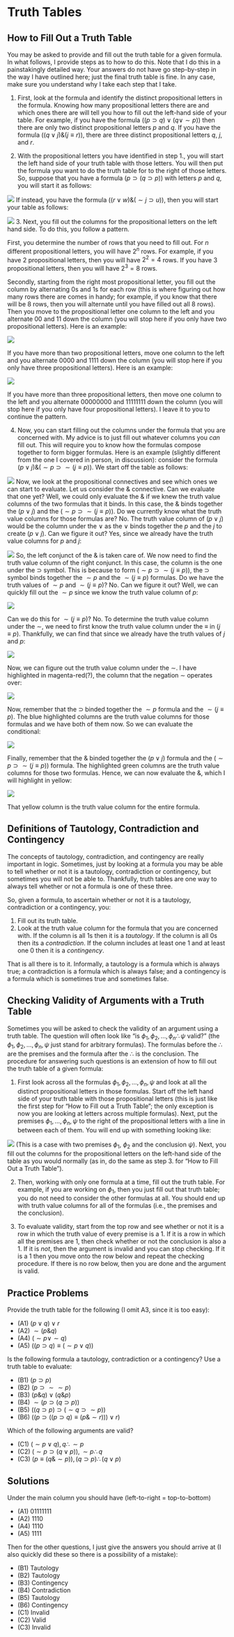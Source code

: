 # Truth Tables

## How to Fill Out a Truth Table

You may be asked to provide and fill out the truth table for a given formula. In what follows, I provide steps as to how to do this. Note that I do this in a painstakingly detailed way. Your answers do not have go step-by-step in the way I have outlined here; just the final truth table is fine. In any case, make sure you understand why I take each step that I take. 

1. First, look at the formula and identify the distinct propositional letters in the formula. Knowing how many propositional letters there are and which ones there are will tell you how to fill out the left-hand side of your table. For example, if you have the formula $((p \supset q) \lor (q \lor \sim p))$ then there are only two distinct propositional letters $p$ and $q$. If you have the formula $((q \lor j) \& (j \equiv r))$, there are three distinct propositional letters $q$, $j$, and $r$. 

2. With the propositional letters you have identified in step 1., you will start the left hand side of your truth table with those letters. You will then put the formula you want to do the truth table for to the right of those letters. So, suppose that you have a formula $(p \supset (q \supset p))$ with letters $p$ and $q$, you will start it as follows:

![](Pictures/Week4Picture1.png)
If instead, you have the formula $((r \lor w) \& (\sim j \supset u))$, then you will start your table as follows:

![](Pictures/Week4Picture2.png)
3. Next, you fill out the columns for the propositional letters on the left hand side. To do this, you follow a pattern. 

First, you determine the number of rows that you need to fill out. For $n$ different propositional letters, you will have $2^n$ rows. For example, if you have $2$ propositional letters, then you will have $2^2 = 4$ rows. If you have $3$ propositional letters, then you will have $2^3 = 8$ rows.

Secondly, starting from the right most propositional letter, you fill out the column by alternating 0s and 1s for each row (this is where figuring out how many rows there are comes in handy; for example, if you know that there will be $8$ rows, then you will alternate until you have filled out all $8$ rows). Then you move to the propositional letter one column to the left and you alternate 00 and 11 down the column (you will stop here if you only have two propositional letters). Here is an example:

![](Pictures/Week4Picture3.png)


If you have more than two propositional letters, move one column to the left and you alternate 0000 and 1111 down the column (you will stop here if you only have three propositional letters). Here is an example:

![](Pictures/Week4Picture4.png)

If you have more than three propositional letters, then move one column to the left and you alternate 00000000 and 11111111 down the column (you will stop here if you only have four propositional letters). I leave it to you to continue the pattern.

4. Now, you can start filling out the columns under the formula that you are concerned with. My advice is to just fill out whatever columns you *can* fill out. This will require you to know how the formulas compose together to form bigger formulas. Here is an example (slightly different from the one I covered in person, in discussion): consider the formula $(p \lor j) \& (\sim p \supset \sim (j \equiv p))$. We start off the table as follows:

![](Pictures/Week4Picture5.png)
Now, we look at the propositional connectives and see which ones we can start to evaluate. Let us consider the $\&$ connective. Can we evaluate that one yet? Well, we could only evaluate the $\&$ if we knew the truth value columns of the two formulas that it binds. In this case, the $\&$ binds together the $(p \lor j)$ and the $(\sim p \supset \sim (j \equiv p))$. Do we currently know what the truth value columns for those formulas are? No. The truth value column of $(p\lor j)$ would be the column under the $\lor$ as the $\lor$ binds together the $p$ and the $j$ to create $(p \lor j)$. Can we figure it out? Yes, since we already have the truth value columns for $p$ and $j$:

![](Pictures/Week4Picture6.png)
So, the left conjunct of the $\&$ is taken care of. We now need to find the truth value column of the right conjunct. In this case, the column is the one under the $\supset$ symbol. This is because to form $(\sim p \supset \sim (j \equiv p))$, the $\supset$ symbol binds together the $\sim p$ and the $\sim (j \equiv p)$ formulas. Do we have the truth values of $\sim p$ and $\sim (j \equiv p)$? No. Can we figure it out? Well, we can quickly fill out the $\sim p$ since we know the truth value column of $p$:

![](Pictures/Week4Picture7.png)

Can we do this for $\sim (j \equiv p)$? No. To determine the truth value column under the $\sim$, we need to first know the truth value column under the $\equiv$ in $(j \equiv p)$. Thankfully, we can find that since we already have the truth values of $j$ and $p$:

![](Pictures/Week4Picture8.png)

Now, we can figure out the truth value column under the $\sim$. I have highlighted in magenta-red(?), the column that the negation $\sim$ operates over:

![](Pictures/Week4Picture9.png)

Now, remember that the $\supset$ binded together the $\sim p$ formula and the $\sim (j \equiv p)$. The blue highlighted columns are the truth value columns for those formulas and we have both of them now. So we can evaluate the conditional:

![](Pictures/Week4Picture10.png)

Finally, remember that the $\&$ binded together the $(p \lor j)$ formula and the $(\sim p \supset \sim (j \equiv p))$ formula. The highlighted green columns are the truth value columns for those two formulas. Hence, we can now evaluate the $\&$, which I will highlight in yellow:

![](Pictures/Week4Picture11.png)

That yellow column is the truth value column for the entire formula.

## Definitions of Tautology, Contradiction and Contingency

The concepts of tautology, contradiction, and contingency are really important in logic. Sometimes, just by looking at a formula you may be able to tell whether or not it is a tautology, contradiction or contingency, but sometimes you will not be able to. Thankfully, truth tables are one way to always tell whether or not a formula is one of these three.

So, given a formula, to ascertain whether or not it is a tautology, contradiction or a contingency, you:

1. Fill out its truth table.
2. Look at the truth value column for the formula that you are concerned with. If the column is all 1s then it is a *tautology*. If the column is all 0s then its a *contradiction*. If the column includes at least one 1 and at least one 0 then it is a *contingency*.

That is all there is to it. Informally, a tautology is a formula which is always true; a contradiction is a formula which is always false; and a contingency is a formula which is sometimes true and sometimes false.

## Checking Validity of Arguments with a Truth Table

Sometimes you will be asked to check the validity of an argument using a truth table. The question will often look like "is $\phi_1,\phi_2,\ldots,\phi_n \therefore \psi$ valid?" (the $\phi_1,\phi_2,\ldots,\phi_n,\psi$ just stand for arbitrary formulas). The formulas before the $\therefore$ are the premises and the formula after the $\therefore$ is the conclusion. The procedure for answering such questions is an extension of how to fill out the truth table of a given formula:

1. First look across all the formulas $\phi_1,\phi_2,\ldots,\phi_n, \psi$ and look at all the distinct propositional letters in those formulas. Start off the left hand side of your truth table with those propositional letters (this is just like the first step for "How to Fill out a Truth Table"; the only exception is now you are looking at letters across multiple formulas). Next, put the premises $\phi_1,\ldots,\phi_n,\psi$ to the right of the propositional letters with a line in between each of them. You will end up with something looking like:

![](Pictures/Week4Picture12.png)
(This is a case with two premises $\phi_1$, $\phi_2$ and the conclusion $\psi$). Next, you fill out the columns for the propositional letters on the left-hand side of the table as you would normally (as in, do the same as step 3. for "How to Fill Out a Truth Table").

2. Then, working with only one formula at a time, fill out the truth table. For example, if you are working on $\phi_1$, then you just fill out that truth table; you do not need to consider the other formulas at all. You should end up with truth value columns for all of the formulas (i.e., the premises and the conclusion).

3. To evaluate validity, start from the top row and see whether or not it is a row in which the truth value of every premise is a 1. If it is a row in which all the premises are 1, then check whether or not the conclusion is also a 1. If it is *not*, then the argument is invalid and you can stop checking. If it is a 1 then you move onto the row below and repeat the checking procedure. If there is no row below, then you are done and the argument is valid.

## Practice Problems

Provide the truth table for the following (I omit A3, since it is too easy):

- (A1) $(p \lor q) \lor r$
- (A2) $\sim (p \& q)$
- (A4) $(\sim p \lor \sim q)$
- (A5) $((p \supset q) \equiv (\sim p \lor q))$

Is the following formula a tautology, contradiction or a contingency? Use a truth table to evaluate:

- (B1) $(p \supset p)$
- (B2) $(p \supset \sim\sim p)$
- (B3) $(p \& q) \lor (q \& p)$
- (B4) $\sim (p \supset (q \supset p))$
- (B5) $((q \supset p) \supset (\sim q \supset \sim p))$
- (B6) $((p \supset ((p \supset q) \equiv (p \& \sim r))) \lor r)$

Which of the following arguments are valid?

- (C1) $(\sim p \lor q), q \therefore \sim p$
- (C2) $(\sim p \supset (q \lor p)), \sim p \therefore q$
- (C3) $(p \equiv (q \& \sim p)), (q\supset p) \therefore (q \lor p)$

## Solutions

Under the main column you should have (left-to-right = top-to-bottom)

- (A1) $01111111$
- (A2) $1110$
- (A4) $1110$
- (A5) $1111$

Then for the other questions, I just give the answers you should arrive at (I also quickly did these so there is a possibility of a mistake):

- (B1) Tautology
- (B2) Tautology
- (B3) Contingency
- (B4) Contradiction
- (B5) Tautology
- (B6) Contingency
- (C1) Invalid
- (C2) Valid
- (C3) Invalid